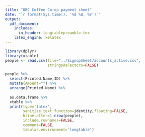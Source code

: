 ```yaml
---
title: "UBC Coffee Co-op payment sheet"
date: "`r format(Sys.time(), '%d %B, %Y')`"
output:
  pdf_document:
    includes:
      in_header: longtablepreamble.tex
    latex_engine: xelatex
---
```


```r
library(dplyr)
library(xtable)
people <- read.csv(file="../SignupSheet/accounts_active.csv",
                   stringsAsFactors=FALSE)

people %>%
  select(Printed.Name,ID) %>%
  mutate(Amount="") %>%
  arrange(Printed.Name) %>%
  
  as.data.frame %>%
  xtable %>%
  print(type='latex',
        sanitize.text.function=identity,floating=FALSE,
        hline.after=1:nrow(people),
        include.rownames=FALSE,
        comment=FALSE,
        tabular.environment='longtable')
      
```

